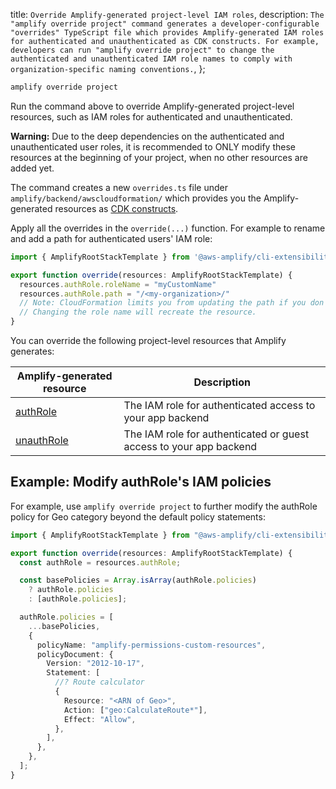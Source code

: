   title: `Override Amplify-generated project-level IAM roles`,
  description: `The "amplify override project" command generates a developer-configurable "overrides" TypeScript file which provides Amplify-generated IAM roles for authenticated and unauthenticated as CDK constructs. For example, developers can run "amplify override project" to change the authenticated and unauthenticated IAM role names to comply with organization-specific naming conventions.`,
};

```bash
amplify override project
```

Run the command above to override Amplify-generated project-level resources, such as IAM roles for authenticated and unauthenticated.

<Callout warning>

**Warning:** Due to the deep dependencies on the authenticated and unauthenticated user roles, it is recommended to ONLY modify these resources at the beginning of your project, when no other resources are added yet.
</Callout>

The command creates a new `overrides.ts` file under `amplify/backend/awscloudformation/` which provides you the Amplify-generated resources as [CDK constructs](https://docs.aws.amazon.com/cdk/latest/guide/home.html).

Apply all the overrides in the `override(...)` function. For example to rename and add a path for authenticated users' IAM role:
```ts
import { AmplifyRootStackTemplate } from '@aws-amplify/cli-extensibility-helper';

export function override(resources: AmplifyRootStackTemplate) {
  resources.authRole.roleName = "myCustomName"
  resources.authRole.path = "/<my-organization>/"
  // Note: CloudFormation limits you from updating the path if you don't recreate the resource.
  // Changing the role name will recreate the resource.
}
```

You can override the following project-level resources that Amplify generates:

|Amplify-generated resource|Description|
|-|-|
|[authRole](https://docs.aws.amazon.com/AWSCloudFormation/latest/UserGuide/aws-resource-iam-role.html)|The IAM role for authenticated access to your app backend|
|[unauthRole](https://docs.aws.amazon.com/AWSCloudFormation/latest/UserGuide/aws-resource-iam-role.html)|The IAM role for authenticated or guest access to your app backend|


## Example: Modify authRole's IAM policies

For example, use `amplify override project` to further modify the authRole policy for Geo category beyond the default policy statements:

```ts
import { AmplifyRootStackTemplate } from "@aws-amplify/cli-extensibility-helper";

export function override(resources: AmplifyRootStackTemplate) {
  const authRole = resources.authRole;

  const basePolicies = Array.isArray(authRole.policies)
    ? authRole.policies
    : [authRole.policies];

  authRole.policies = [
    ...basePolicies,
    {
      policyName: "amplify-permissions-custom-resources",
      policyDocument: {
        Version: "2012-10-17",
        Statement: [
          //? Route calculator
          {
            Resource: "<ARN of Geo>",
            Action: ["geo:CalculateRoute*"],
            Effect: "Allow",
          },
        ],
      },
    },
  ];
}

```
